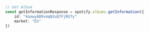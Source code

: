 ```typescript index.ts
// Get Album
const getInformationResponse = spotify.albums.getInformation({
    id: "4aawyAB9vmqN3uQ7FjRGTy"
    market: "ES"
})
```